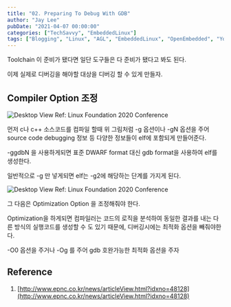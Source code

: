 ```yaml
---
title: "02. Preparing To Debug With GDB"
author: "Jay Lee"
pubDate: "2021-04-07 00:00:00"
categories: ["TechSavvy", "EmbeddedLinux"]
tags: ["Blogging", "Linux", "AGL", "EmbeddedLinux", "OpenEmbedded", "Yocto", "CrossDevelopment", "GCC", "GDB", "Toolchain"]
---
```



Toolchain 이 준비가 됐다면 일단 도구들은 다 준비가 됐다고 봐도 된다.

이제 실제로 디버깅을 해야할 대상을 디버깅 할 수 있게 만들자.

## Compiler Option 조정

![Desktop View](/assets/img/02-PreparingToDebugWithGDB/1.png)
Ref: Linux Foundation 2020 Conference   

먼저 c나 c++ 소스코드를 컴파일 할때 위 그림처럼 -g 옵션이나 -gN 옵션을 주어 source code debugging 정보 등 다양한 정보들이 elf에 포함되게 만들어준다.

-ggdbN 을 사용하게되면 표준 DWARF format 대신 gdb format을 사용하여 elf를 생성한다.

일반적으로 -g 만 넣게되면 elf는 -g2에 해당하는 단계를 가지게 된다.

![Desktop View](/assets/img/02-PreparingToDebugWithGDB/2.png)
Ref: Linux Foundation 2020 Conference   

그 다음은 Optimization Option 을 조정해줘야 한다.

Optimization을 하게되면 컴파일러는 코드의 로직을 분석하여 동일한 결과를 내는 다른 방식의 실행코드를 생성할 수 도 있기 때문에, 디버깅시에는 최적화 옵션을 빼줘야한다.

-O0 옵션을 주거나 -Og 를 주어 gdb 호완가능한 최적화 옵션을 주자

## Reference

1. [http://www.epnc.co.kr/news/articleView.html?idxno=48128](http://www.epnc.co.kr/news/articleView.html?idxno=48128)